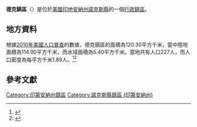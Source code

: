 {{noteTA
|G1=USState
|G2=地名
|G3=Unit
}}
{{Infobox settlement
|official_name            = 德克鎮區
|native_name = Decker Township
|settlement_type          = [[行政鎮區|行政鎮區]]
|image_skyline            = 
|imagesize                = 
|image_map                = Map highlighting Decker Township, Knox County, Indiana.svg
|mapsize                  = 250px
|pushpin_map  =USA Indiana
|pushpin_label = 德克鎮區
|pushpin_label_position   = top
|pushpin_map_caption      = 德克鎮區在印地安納州的位置
|subdivision_type         = [[世界政區索引|國家]]
|subdivision_type1        = [[美国州份|州份]]
|subdivision_type2        = [[印地安納州行政区划|縣]]
|subdivision_name         = [[美国|美国]]
|subdivision_name1        = [[印地安納州|印地安納州]]
|subdivision_name2        = [[諾克斯縣_(印地安納州)|諾克斯縣]]
|elevation_ft             = 400
|elevation_m              = 122
|timezone                 = [[北美东部時區|北美东部時區]]
|area_total_km2           = 120.30
|area_land_km2            = 114.90
|area_water_km2           = 5.40
|area_total_sq_mi         = 
|area_land_sq_mi          = 
|area_water_sq_mi         = 
|population_as_of         = [[2010年美國人口普查|2010]]
|population_footnotes     = 
|population_total         = 227
|population_density_km2   = auto
|population_density_sq_mi = auto
|utc_offset               = -5
|coordinates              = {{coord|38|28|32|N|87|38|00|W|type:city_region:US-AL_source:GNS-enwiki|display=inline,title}}
| coor_pinpoint           = 
| coordinates_footnotes   = 
|timezone_DST             = EDT
|utc_offset_DST           = -4
|postal_code_type         = [[美國郵區編號|郵區編號]]
|postal_code              = 
|area_code                = {{link-en|电话区号812|Area code 812|812}}
|blank_name = [[地名信息系统|GNIS ID]]
|blank_info = 453256
}}
'''德克鎮區'''（{{lang-en|Decker Township}}）是位於[[美國|美國]][[印地安納州|印地安納州]][[諾克斯縣_(印地安納州)|諾克斯縣]]的一個[[行政鎮區|行政鎮區]]。

== 地方資料 ==
根據[[2010年美國人口普查|2010年美國人口普查]]的數據，德克鎮區的面積為120.30平方千米，當中陸地面積為114.90平方千米，而水域面積為5.40平方千米。當地共有人口227人，而人口密度為每平方千米1.89人。<ref name="GR8">{{cite web|url=http://factfinder2.census.gov|publisher=[[美国人口调查局|美国人口调查局]]|accessdate=2011-05-14|title=American FactFinder|archive-date=2013-09-11|archive-url=https://web.archive.org/web/20130911234518/http://factfinder2.census.gov/|dead-url=no}}</ref><ref>{{cite web|url=https://www.citypopulation.de/en/usa/illinois/admin/|title=USA: Illinois (Counties and Townships) - City Population|accessdate=2020-07-29|archive-date=2020-04-22|archive-url=https://web.archive.org/web/20200422090607/https://www.citypopulation.de/en/usa/illinois/admin/|dead-url=no}}</ref>

== 參考文獻 ==
{{reflist}}

{{諾克斯縣 (印地安納州)}}

{{DEFAULTSORT:Decker Township}}
[[Category:印第安納州鎮區|Category:印第安納州鎮區]]
[[Category:諾克斯縣鎮區_(印第安納州)|Category:諾克斯縣鎮區 (印第安納州)]]
{{Indiana-geo-stub}}